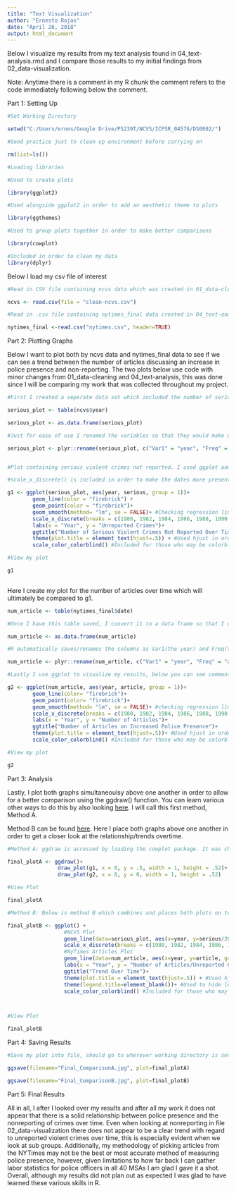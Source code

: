 ---
title: "Text Visualization"
author: "Ernesto Rojas"
date: "April 26, 2018"
output: html_document
---

Below I visualize my results from my text analysis found in 04_text-analysis.rmd and I compare those results to my initial findings from 02_data-visualization. 

Note: Anytime there is a comment in my R chunk the comment refers to the code immediately following below the comment. 

Part 1: Setting Up

```{r}

#Set Working Directory

setwd("C:/Users/ernes/Google Drive/PS239T/NCVS/ICPSR_04576/DS0002/")

#Good practice just to clean up environment before carrying on

rm(list=ls())

#Loading libraries

#Used to create plots

library(ggplot2)

#Used alongside ggplot2 in order to add an aesthetic theme to plots

library(ggthemes)

#Used to group plots together in order to make better comparisons

library(cowplot)

#Included in order to clean my data
library(dplyr)

```

Below I load my csv file of interest
```{r}
#Read in CSV file containing ncvs data which was created in 01_data-cleaning

ncvs <- read.csv(file = "clean-ncvs.csv")

#Read in .csv file containing nytimes_final data created in 04_text-analysis

nytimes_final <-read.csv("nytimes.csv", header=TRUE)


```

Part 2: Plotting Graphs

Below I want to plot both by ncvs data and nytimes_final data to see if we can see a trend between the number of articles discussing an increase in police presence and non-reporting. The two plots below use code with minor changes from 01_data-cleaning and 04_text-analysis, this was done since I will be comparing my work that was collected throughout my project. 

```{r}

#First I created a seperate data set which included the number of serious crimes per year, I did this by using the data from a table then converting it to a data frame.

serious_plot <- table(ncvs$year)

serious_plot <- as.data.frame(serious_plot)

#Just for ease of use I renamed the variables so that they would make more sense. 'Year' is the years from 1980 to 2002 and 'serious' is the number of serious violent crimes not reported to the police. The plyr package needed to be called due to similar reasons as described in length in my previous rmd files. 

serious_plot <- plyr::rename(serious_plot, c("Var1" = "year", "Freq" = "serious"))


#Plot containing serious violent crimes not reported. I used ggplot and added some flair by adding color. I also added a regression line using geom_smooth in order to highlight the trend overtime. 

#scale_x_discrete() is included in order to make the dates more presentable, initially I intended to space the x-axis ticks out more, however, since there were many dates I decided to only list every other year but data points for every year are still included. My plot was saved as a g1 because later on I will use this plot to compare to g2 which can be found below. 

g1 <- ggplot(serious_plot, aes(year, serious, group = 1))+
        geom_line(color = "firebrick") +
        geom_point(color = "firebrick")+
        geom_smooth(method= "lm", se = FALSE)+ #Checking regression line
        scale_x_discrete(breaks = c(1980, 1982, 1984, 1986, 1988, 1990, 1992, 1994, 1996, 1998, 2000, 2002)) + #Used to space out years
        labs(x = "Year", y = "Unreported Crimes")+
        ggtitle("Number of Serious Violent Crimes Not Reported Over Time")+
        theme(plot.title = element_text(hjust=.5)) + #Used hjust in order to center my title text 
        scale_color_colorblind() #Included for those who may be colorblind such as my roommate who really appreciated this

#View my plot

g1
  
```

Here I create my plot for the number of articles over time which will ultimately be compared to g1. 

```{r}
num_article <- table(nytimes_final$date)

#Once I have this table saved, I convert it to a data frame so that I can access and split my results

num_article <- as.data.frame(num_article)

#R automatically saves/renames the columns as Var1(the year) and Freq(the frequency/number of articles that appear in that year). However, just to make things easier to work with I rename them. Year refers to the years from 1980 to 2002 and articles refer to the number of articles per year. 

num_article <- plyr::rename(num_article, c("Var1" = "year", "Freq" = "article"))

#Lastly I use ggplot to visualize my results, below you can see comments I have added to almost every line

g2 <- ggplot(num_article, aes(year, article, group = 1))+
        geom_line(color= "firebrick")+
        geom_point(color= "firebrick")+
        geom_smooth(method= "lm", se = FALSE)+ #checking regression line
        scale_x_discrete(breaks = c(1980, 1982, 1984, 1986, 1988, 1990, 1992, 1994, 1996, 1998, 2000, 2002)) + #used to space out years
        labs(x = "Year", y = "Number of Articles")+
        ggtitle("Number of Articles on Increased Police Presence")+
        theme(plot.title = element_text(hjust=.5))+ #Used hjust in order to center my title text
        scale_color_colorblind() #Included for those who may be colorblind such as my roommate who really appreciated this

#View my plot

g2
```

Part 3: Analysis

Lastly, I plot both graphs simultaneoulsy above one another in order to allow for a better comparison using the ggdraw() function. You can learn various other ways to do this by also looking [here](https://www.r-bloggers.com/ggplot2-easy-way-to-mix-multiple-graphs-on-the-same-page/). I will call this first method, Method A.

Method B can be found [here](https://stackoverflow.com/questions/21192002/how-to-combine-2-plots-ggplot-into-one-plot). Here I place both graphs above one another in order to get a closer look at the relationship/trends overtime. 


```{r}

#Method A: ggdraw is accessed by loading the cowplot package. It was chosen because it gives the most freedom to play with my graphs and their positioning. The x and y refer to where I want them to appear, imagine a graph with four quadrants, the numbers refer to where on the quadrants I want the plots to appear. Height/width refers to the height/width of my plot and can be customized to one's liking.

final_plotA <- ggdraw()+
                draw_plot(g1, x = 0, y = .5, width = 1, height = .52)+
                draw_plot(g2, x = 0, y = 0, width = 1, height = .52)

#View Plot

final_plotA

#Method B: Below is method B which combines and places both plots on top of one another. It is important to note that when including aesthetics and data they must be named, for example you cannot use aes(year, serious), you must note what they are reffering to ie. (aes(x = year, y = serious)). Also, it is important to note that this method can be misleading given that one must change the y-axis to visualize the plot and may skew results. 

final_plotB <- ggplot() +
                  #NCVS Plot
                  geom_line(data=serious_plot, aes(x=year, y=serious/20, group = 1, color = "NCVS")) +#the serious variable was divided by 20 in                    order to make the comparison easier
                  scale_x_discrete(breaks = c(1980, 1982, 1984, 1986, 1988, 1990, 1992, 1994, 1996, 1998, 2000, 2002)) + #used to space out years
                  #NyTimes Articles Plot
                  geom_line(data=num_article, aes(x=year, y=article, group = 1, color = "NYTimes"))+
                  labs(x = "Year", y = "Number of Articles/Unreported Crimes")+
                  ggtitle("Trend Over Time")+
                  theme(plot.title = element_text(hjust=.5)) + #Used hjust in order to center my title text
                  theme(legend.title=element_blank())+ #Used to hide legend title
                  scale_color_colorblind() #Included for those who may be colorblind such as my roommate who really appreciated this. This was not done                   for my other charts, however, I purposely chose red and blue for the previous charts since they are easily distinguishable as noted                    here http://blog.usabilla.com/how-to-design-for-color-blindness/



#View Plot

final_plotB

```

Part 4: Saving Results

```{r}
#Save my plot into file, should go to wherever working directory is set.

ggsave(filename="Final_ComparisonA.jpg", plot=final_plotA)

ggsave(filename="Final_ComparisonB.jpg", plot=final_plotB)

```

Part 5: Final Results

All in all, I after I looked over my results and after all my work it does not appear that there is a solid relationship between police presence and the nonreporting of crimes over time. Even when looking at nonreporting in file 02_data-visualization there does not appear to be a clear trend with regard to unreported violent crimes over time, this is especially evident when we look at sub groups. Additionally, my methodology of picking articles from the NYTimes may not be the best or most accurate method of measuring police presence, however, given limitations to how far back I can gather labor statistics for police officers in all 40 MSAs I am glad I gave it a shot. Overall, although my results did not plan out as expected I was glad to have learned these various skills in R. 

